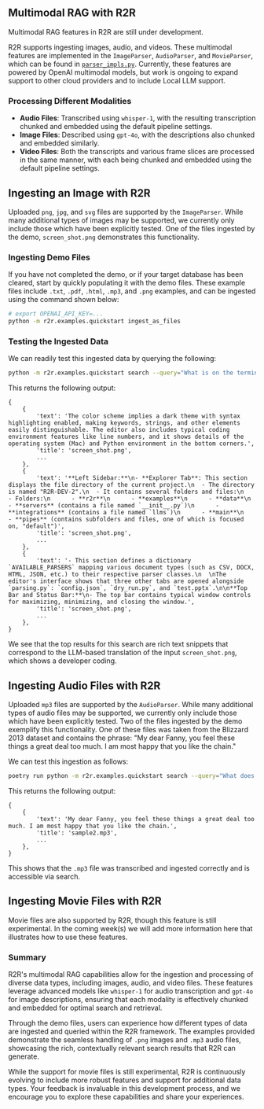 
## Multimodal RAG with R2R

<Callout type="info" emoji="⚠️">
Multimodal RAG features in R2R are still under development.
</Callout>

R2R supports ingesting images, audio, and videos. These multimodal features are implemented in the `ImageParser`, `AudioParser`, and `MovieParser`, which can be found in [`parser_impls.py`](https://github.com/SciPhi-AI/R2R/blob/main/r2r/core/parsers/parser_impls.py). Currently, these features are powered by OpenAI multimodal models, but work is ongoing to expand support to other cloud providers and to include Local LLM support.

### Processing Different Modalities

- **Audio Files**: Transcribed using `whisper-1`, with the resulting transcription chunked and embedded using the default pipeline settings.
- **Image Files**: Described using `gpt-4o`, with the descriptions also chunked and embedded similarly.
- **Video Files**: Both the transcripts and various frame slices are processed in the same manner, with each being chunked and embedded using the default pipeline settings.

## Ingesting an Image with R2R

Uploaded `png`, `jpg`, and `svg` files are supported by the `ImageParser`. While many additional types of images may be supported, we currently only include those which have been explicitly tested. One of the files ingested by the demo, `screen_shot.png` demonstrates this functionality.

### Ingesting Demo Files

If you have not completed the demo, or if your target database has been cleared, start by quickly populating it with the demo files. These example files include `.txt`, `.pdf`, `.html`, `.mp3`, and `.png` examples, and can be ingested using the command shown below:

```bash filename="bash" copy
# export OPENAI_API_KEY=...
python -m r2r.examples.quickstart ingest_as_files
```

### Testing the Ingested Data

We can readily test this ingested data by querying the following:

```bash filename="bash" copy
python -m r2r.examples.quickstart search --query="What is on the terminal?"
```

This returns the following output:

```plaintext
{
    {
        'text': 'The color scheme implies a dark theme with syntax highlighting enabled, making keywords, strings, and other elements easily distinguishable. The editor also includes typical coding environment features like line numbers, and it shows details of the operating system (Mac) and Python environment in the bottom corners.', 
        'title': 'screen_shot.png', 
        ...
    },
    {
        'text': '**Left Sidebar:**\n- **Explorer Tab**: This section displays the file directory of the current project.\n  - The directory is named "R2R-DEV-2".\n  - It contains several folders and files:\n    - Folders:\n      - **r2r**\n      - **examples**\n      - **data**\n      - **servers** (contains a file named `__init__.py`)\n      - **integrations** (contains a file named `llms`)\n      - **main**\n        - **pipes** (contains subfolders and files, one of which is focused on, "default")', 
        'title': 'screen_shot.png', 
        ...
    },
    {
        'text': '- This section defines a dictionary `AVAILABLE_PARSERS` mapping various document types (such as CSV, DOCX, HTML, JSON, etc.) to their respective parser classes.\n  \nThe editor's interface shows that three other tabs are opened alongside `parsing.py`: `config.json`, `dry_run.py`, and `test.pptx`.\n\n**Top Bar and Status Bar:**\n- The top bar contains typical window controls for maximizing, minimizing, and closing the window.', 
        'title': 'screen_shot.png', 
        ...
    },
}
```

We see that the top results for this search are rich text snippets that correspond to the LLM-based translation of the input `screen_shot.png`, which shows a developer coding.

## Ingesting Audio Files with R2R

Uploaded `mp3` files are supported by the `AudioParser`. While many additional types of audio files may be supported, we currently only include those which have been explicitly tested. Two of the files ingested by the demo exemplify this functionality. One of these files was taken from the Blizzard 2013 dataset and contains the phrase: "My dear Fanny, you feel these things a great deal too much. I am most happy that you like the chain."

We can test this ingestion as follows:

```bash filename="bash" copy
poetry run python -m r2r.examples.quickstart search --query="What does Fanny like?"
```

This returns the following output:

```plaintext
{
    {
        'text': 'My dear Fanny, you feel these things a great deal too much. I am most happy that you like the chain.', 
        'title': 'sample2.mp3', 
        ...
    },
}
```

This shows that the `.mp3` file was transcribed and ingested correctly and is accessible via search.


## Ingesting Movie Files with R2R

Movie files are also supported by R2R, though this feature is still experimental. In the coming week(s) we will add more information here that illustrates how to use these features.


### Summary

R2R's multimodal RAG capabilities allow for the ingestion and processing of diverse data types, including images, audio, and video files. These features leverage advanced models like `whisper-1` for audio transcription and `gpt-4o` for image descriptions, ensuring that each modality is effectively chunked and embedded for optimal search and retrieval.

Through the demo files, users can experience how different types of data are ingested and queried within the R2R framework. The examples provided demonstrate the seamless handling of `.png` images and `.mp3` audio files, showcasing the rich, contextually relevant search results that R2R can generate.

While the support for movie files is still experimental, R2R is continuously evolving to include more robust features and support for additional data types. Your feedback is invaluable in this development process, and we encourage you to explore these capabilities and share your experiences.


